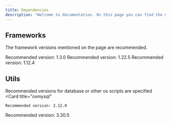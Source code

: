 ```yaml
---
title: Dependencies
description: "Welcome to documentation. On this page you can find the necessary versions and information"
---
```


## Frameworks

The framework versions mentioned on the page are recommended.

<CardGroup cols={3}>
  <Card
    title="QBCore"
    img="/images/qbcore.png"
  >
    Recommended version: 1.3.0
  </Card>
  <Card
    title="Qbox"
    img="/images/qbox.png"
  >
    Recommended version: 1.22.5
  </Card>
  <Card
    title="ESX"
    img="/images/esx.png"
  >
    Recommended version: 1.12.4
  </Card>
</CardGroup>

## Utils

Recommended versions for database or other os scripts are specified
<CardGroup cols={2}>
  <Card
    title="oxmysql"
  >
    Recommended version: 2.12.0
  </Card>
  <Card
    title="ox_lib"
  >
    Recommended version: 3.30.5
  </Card>
</CardGroup>